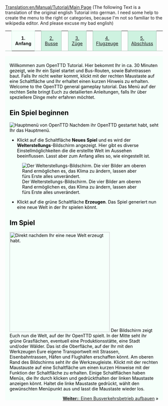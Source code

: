 [[Translation:en/Manual/Tutorial/Main Page]]
(The following Text is a translation of the original english Tutorial into german. I need some help to create the menu to the right or categories, because I'm not so familiar to the wikipedia editor. And please excuse my bad english)


{| width="100%" cellspacing="0" cellpadding="0" valign="top" border="0" style="margin-bottom: 0; margin-left: 1px;" |
| style="border: 0; border-bottom:1px solid #a3bfb1; background:none; width:2%" | &nbsp;
| style="padding:0 .3em; background-color:white; border:solid 1px #cef2e0; border-bottom: 0; text-align:center; font-size:90%; font-weight:bold; background-color:#f5fffa; width: 12em;" | '''1. Anfang'''
| style="border: 0; border-bottom:1px solid #a3bfb1; background:none; width:2%" | &nbsp;
| style="padding:0 .3em; background-color:#cef2e0; font-size:90%; border:solid 1px #a3bfb1; text-align:center; width: 12em;"|[[de/Tutorial/Busse|2. Busse]]
| style="border: 0; border-bottom:1px solid #a3bfb1; background:none; width:2%" | &nbsp;
| style="padding:0 .3em; background-color:#cef2e0; font-size:90%; border:solid 1px #a3bfb1; text-align:center; width: 12em;"|[[de/Tutorial/Züge|3. Züge]]
| style="border: 0; border-bottom:1px solid #a3bfb1; background:none; width:2%" | &nbsp;
| style="padding:0 .3em; background-color:#cef2e0; font-size:90%; border:solid 1px #a3bfb1; text-align:center; width: 12em;"|[[de/Tutorial/Flugzeuge|4. Flugzeuge]]
| style="border: 0; border-bottom:1px solid #a3bfb1; background:none; width:2%" | &nbsp;
| style="padding:0 .3em; background-color:#cef2e0; font-size:90%; border:solid 1px #a3bfb1; text-align:center; width: 12em;"| [[de/Manual/Tutorial/Abschluss|5. Abschluss]]
| style="border: 0; border-bottom:1px solid #a3bfb1; background:none;" | &nbsp;
|}
<div style="padding:.5em 1em 1em 1em; border-top:none; background-color:#f5fffa; color:#000;">
<div style="float: right">
{{de/Manual/Tutorial/Tutorial}}
</div>
Willkommen zum OpenTTD Tutorial. Hier bekommt Ihr in ca. 30 Minuten gezeigt, wie Ihr ein Spiel startet und Bus-Routen, sowie Bahntrassen baut. Falls Ihr nicht weiter kommt, klickt mit der rechten Maustaste auf eine Schaltfläche und Ihr erhaltet einen kurzen Hinweis zu erhalten.
Welcome to the OpenTTD general gameplay tutorial.
Das Menü auf der rechten Seite bringt Euch zu detailierten Anleitungen, falls Ihr über speziellere Dinge mehr erfahren möchtet.
==Ein Spiel beginnen==
[[File:en/Manual/Main menu new game.png|frame|center|Hauptmenü von OpenTTD]]
Nachdem ihr OpenTTD gestartet habt, seht Ihr das Hauptmenü.

*Klickt auf die Schaltfläche '''Neues Spiel''' und es wird der '''Welterstellungs'''-Bildschirm angezeigt. Hier gibt es diverse Einstellmöglichkeiten die die erstellte Welt im Aussehen beeinflussen. Lasst aber zum Anfang alles so, wie eingestellt ist.

[[File:en/Manual/Worldgenerationdialog.png|frame|center|Der Welterstellungs-Bildschirm. Die vier Bilder am oberen Rand ermöglichen es, das Klima zu ändern, lassen aber fürs Erste alles unverändert.]]

*Klickt auf die grüne Schaltfläche '''Erzeugen'''. Das Spiel generiert nun eine neue Welt in der Ihr spielen könnt.

==Im Spiel==
[[File:en/Manual/Tutorial/Aftergamestart.png|thumb|320px|right|Direkt nachdem Ihr eine neue Welt erzeugt habt.]]
Der Bildschirm zeigt Euch nun die Welt, auf der Ihr OpenTTD spielt. In der Mitte seht ihr grüne Grasflächen, eventuell eine Produktionsstätte, eine Stadt und/oder Wälder. Das ist die Oberfläche, auf der Ihr mit den Werkzeugen Eure eigene Transportwelt mit Strassen, Eisenbahntrassen, Häfen und Flughäfen erschaffen könnt.
Am oberen Rand des Bildschirms seht ihr die Werkzeugleiste. Klickt mit der rechten Maustauste auf eine Schaltfläche um einen kurzen Hinweise mit der Funktion der Schaltfläche zu erhalten. Einige Schaltflächen haben Menüs, die Ihr durch klicken und gedrückthalten der linken Maustaste anzeigen könnt. Haltet die linke Maustaste gedrückt, wählt den gewünschten Menüpunkt aus und lasst die Maustaste wieder los.

<span style="float: right">[[de/Tutorial/Busse|'''Weiter:''': Einen Busverkehrsbetrieb aufbauen]] &raquo;</span>


</div>